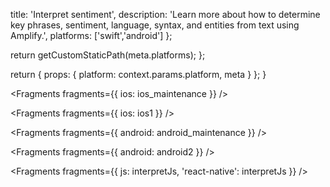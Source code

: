                   
  title: 'Interpret sentiment',
  description: 'Learn more about how to determine key phrases, sentiment, language, syntax, and entities from text using Amplify.',
  platforms: ['swift','android']
};

  return getCustomStaticPath(meta.platforms);
};

  return {
    props: {
      platform: context.params.platform,
      meta
    }
  };
}
          



<Fragments fragments={{ ios: ios_maintenance }} />


<Fragments fragments={{ ios: ios1 }} />


<Fragments fragments={{ android: android_maintenance }} />


<Fragments fragments={{ android: android2 }} />


<Fragments
  fragments={{
    js: interpretJs,
    'react-native': interpretJs
  }}
/>
